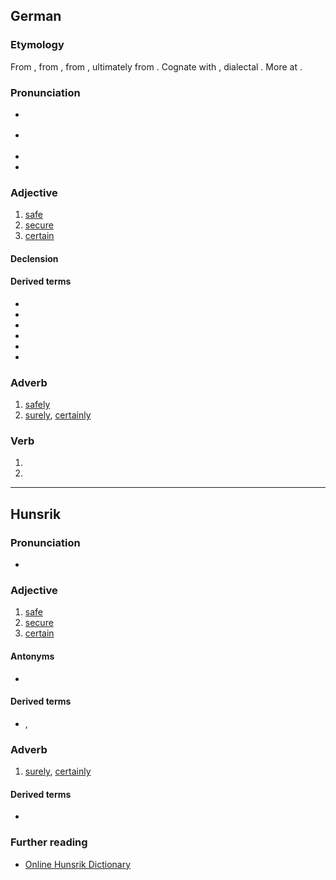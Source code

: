 ==German==

===Etymology===
From {{inh|de|gmh|siher}}, from {{inh|de|goh|sihur}}, from {{inh|de|gem-pro|*sikuraz}}, ultimately from {{der|de|la|sēcūrus||without care, secure}}. Cognate with {{cog|nl|zeker||certain, sure, confirmed}}, dialectal {{cog|en|sicker}}. More at {{l|en|sicker}}.

===Pronunciation===
* {{IPA|de|/ˈsɪçɐ/|/ˈzɪçɐ/}} {{a|Germany, Austria}}
* {{IPA|de|/ˈsɪçər/|/ˈsixər/}} {{a|Austro-Bavarian and Swiss}}
* {{audio|de|De-sicher.ogg|audio (Germany)}}
* {{audio|de|De-at-sicher.ogg|audio (Austria)}}

===Adjective===
{{de-adj|er|sichersten}}

# [[safe]]
# [[secure]]
# [[certain]]

====Declension====
{{de-decl-adj|sicher|sicherer|sicherst}}

====Derived terms====
* {{l|de|auf Nummer sicher gehen}}
* {{l|de|selbstsicher}}
* {{l|de|sichergehen}}
* {{l|de|Sicherheit}}
* {{l|de|sicherstellen}}
* {{l|de|siegessicher}}

===Adverb===
{{head|de|adverb}}

# [[safely]]
# [[surely]], [[certainly]]

===Verb===
{{head|de|verb form}}

# {{de-verb form of|sichern|1|s|g}}
# {{de-verb form of|sichern|i|s}}

----

==Hunsrik==

===Pronunciation===
* {{IPA|hrx|/ˈsiçɐ/}}

===Adjective===
{{head|hrx|adjective}}

# [[safe]]
# [[secure]]
# [[certain]]

====Antonyms====
* {{l|hrx|unsicher}}

====Derived terms====
* {{l|hrx|Sicherheet}}, {{l|hrx|Sicherheit}}

===Adverb===
{{head|hrx|adverb}}

# [[surely]], [[certainly]]

====Derived terms====
* {{l|hrx|sicherlich}}

===Further reading===
* [https://hunsriqueanoriograndense.wordpress.com/dicionario-werterbuch/ Online Hunsrik Dictionary]